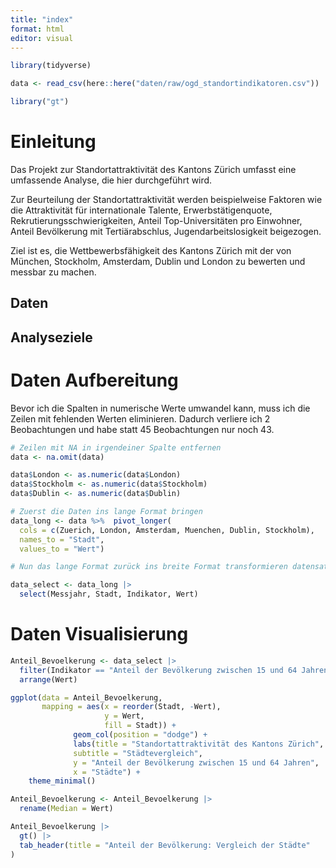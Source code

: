 ```yaml
---
title: "index"
format: html
editor: visual
---
```


```r
library(tidyverse)
```

```r
data <- read_csv(here::here("daten/raw/ogd_standortindikatoren.csv"))
```

```r
library("gt")
```

# Einleitung

Das Projekt zur Standortattraktivität des Kantons Zürich umfasst eine umfassende Analyse, die hier durchgeführt wird.

Zur Beurteilung der Standortattraktivität werden beispielweise Faktoren wie die Attraktivität für internationale Talente, Erwerbstätigenquote, Rekrutierungsschwierigkeiten, Anteil Top-Universitäten pro Einwohner, Anteil Bevölkerung mit Tertiärabschlus, Jugendarbeitslosigkeit beigezogen.

Ziel ist es, die Wettbewerbsfähigkeit des Kantons Zürich mit der von München, Stockholm, Amsterdam, Dublin und London zu bewerten und messbar zu machen.

## Daten

## Analyseziele

# Daten Aufbereitung

Bevor ich die Spalten in numerische Werte umwandel kann, muss ich die Zeilen mit fehlenden Werten eliminieren. Dadurch verliere ich 2 Beobachtungen und habe statt 45 Beobachtungen nur noch 43.

```r
# Zeilen mit NA in irgendeiner Spalte entfernen
data <- na.omit(data)
```

```r
data$London <- as.numeric(data$London)
data$Stockholm <- as.numeric(data$Stockholm)
data$Dublin <- as.numeric(data$Dublin)
```

```r
# Zuerst die Daten ins lange Format bringen
data_long <- data %>%  pivot_longer(
  cols = c(Zuerich, London, Amsterdam, Muenchen, Dublin, Stockholm),                
  names_to = "Stadt",                
  values_to = "Wert")

# Nun das lange Format zurück ins breite Format transformieren datensatz_wide <- datensatz_long %>%  pivot_wider(names_from = Indikatoren, values_from = Wert)
```

```r
data_select <- data_long |> 
  select(Messjahr, Stadt, Indikator, Wert)
```

# Daten Visualisierung

```r
Anteil_Bevoelkerung <- data_select |> 
  filter(Indikator == "Anteil der Bevölkerung zwischen 15 und 64 Jahren") |> 
  arrange(Wert)
```

```r
ggplot(data = Anteil_Bevoelkerung,
       mapping = aes(x = reorder(Stadt, -Wert),
                     y = Wert,
                     fill = Stadt)) +
              geom_col(position = "dodge") +
              labs(title = "Standortattraktivität des Kantons Zürich",
              subtitle = "Städtevergleich",
              y = "Anteil der Bevölkerung zwischen 15 und 64 Jahren", 
              x = "Städte") +
    theme_minimal()
```

```r
Anteil_Bevoelkerung <- Anteil_Bevoelkerung |> 
  rename(Median = Wert)
```

```r
Anteil_Bevoelkerung |> 
  gt() |>   
  tab_header(title = "Anteil der Bevölkerung: Vergleich der Städte"
)
```
